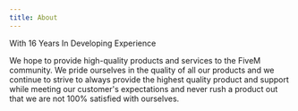 ```yaml
---
title: About
---
```


With 16 Years In Developing Experience

We hope to provide high-quality products and services to the FiveM community. We pride ourselves in the quality of all our products and we continue to strive to always provide the highest quality product and support while meeting our customer's expectations and never rush a product out that we are not 100% satisfied with ourselves.